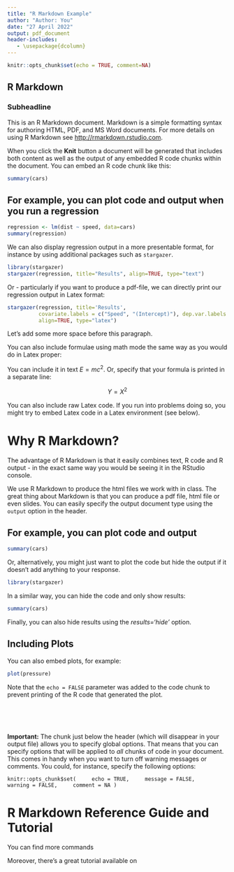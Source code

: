 ```yaml
---
title: "R Markdown Example"
author: "Author: You"
date: "27 April 2022"
output: pdf_document
header-includes:
   - \usepackage{dcolumn} 
---
```


```r
knitr::opts_chunk$set(echo = TRUE, comment=NA)
```

## R Markdown

### Subheadline

This is an R Markdown document. Markdown is a simple formatting syntax for authoring HTML, PDF, and MS Word documents. For more details on using R Markdown see <http://rmarkdown.rstudio.com>.

When you click the **Knit** button a document will be generated that includes both content as well as the output of any embedded R code chunks within the document. You can embed an R code chunk like this:

```r
summary(cars)
```

## For example, you can plot code and output when  you run a regression

```r
regression <- lm(dist ~ speed, data=cars)
summary(regression)
```

We can also display regression output in a more presentable format, for instance by using additional packages such as ```stargazer```.


```r
library(stargazer)
stargazer(regression, title="Results", align=TRUE, type="text")
```



Or - particularly if you want to produce a pdf-file, we can directly print our regression output in Latex format:

```r
stargazer(regression, title='Results', 
          covariate.labels = c("Speed", "(Intercept)"), dep.var.labels  = "Distance",
          align=TRUE, type="latex")
```

\vspace{2cm}

Let's add some more space before this paragraph.

You can also include formulae using math mode the same way as you would do in Latex proper: 

You can include it in text $E = mc^{2}$. Or, specify that your formula is printed in a separate line:

$$ Y = X^{2} $$

\vspace{2cm}

You can also include raw Latex code. If you run into problems doing so, you might try to embed Latex code in a Latex environment (see below).

\vspace{2cm}

\begin{center}
\begin{tabular}{ll}
This & is \\
a & table \\
\end{tabular}
\end{center}


```{=latex}
\begin{center}
\begin{tabular}{ll}
This & is \\
a & table \\
\end{tabular}
\end{center}
```

\newpage 

# Why R Markdown?


The advantage of R Markdown is that it easily combines text, R code and R output - in the exact same way you would be seeing it in the RStudio console.

We use R Markdown to produce the html files we work with  in class. The great thing about Markdown is that you can produce a pdf file, html file or even slides. You can easily specify the output document type using the `output` option in the header.


## For example, you can plot code and output

```r
summary(cars)
```


Or, alternatively, you might just want to plot the code but hide the output if it doesn't add anything to your response.


```r
library(stargazer)
```


In a similar way, you can hide the code and only show results:


```r
summary(cars)
```


Finally, you can also hide results using the _results='hide'_ option. 

## Including Plots

You can also embed plots, for example:

```r
plot(pressure)
```


Note that the `echo = FALSE` parameter was added to the code chunk to prevent printing of the R code that generated the plot.

\
\
\ 

**Important:** The chunk just below the header (which will disappear in your output file) allows you to specify global options. That means that you can specify options that will be applied to *all* chunks of code in your document. This comes in handy when you want to turn off warning messages or comments. You could, for instance, specify the following options:
\

`knitr::opts_chunk$set(
	echo = TRUE,
	message = FALSE,
	warning = FALSE,
	comment = NA
)`

\newpage

# R Markdown Reference Guide and Tutorial

You can find more commands [\textcolor{blue}{in this R Markdown reference guide.}](https://rstudio.com/wp-content/uploads/2015/03/rmarkdown-reference.pdf?_ga=2.156642171.1542584868.1612471345-118280016.1612471345)


Moreover, there's a great tutorial available on [\textcolor{blue}{RStudio.Cloud}](https://rmarkdown.rstudio.com/lesson-1.html)
